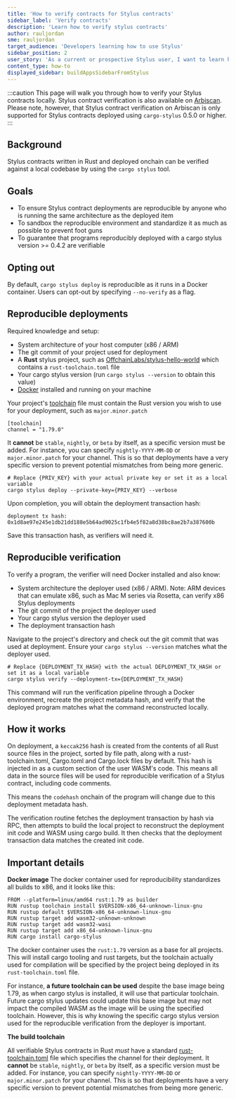 ```yaml
---
title: 'How to verify contracts for Stylus contracts'
sidebar_label: 'Verify contracts'
description: 'Learn how to verify stylus contracts'
author: rauljordan
sme: rauljordan
target_audience: 'Developers learning how to use Stylus'
sidebar_position: 2
user_story: 'As a current or prospective Stylus user, I want to learn how to make sure my Stylus contracts deployment are reproducible by anyone running the same environment.'
content_type: how-to
displayed_sidebar: buildAppsSidebarFromStylus
---
```


:::caution
This page will walk you through how to verify your Stylus contracts locally. Stylus contract verification is also available on [Arbiscan](https://arbiscan.io/). Please note, however, that Stylus contract verification on Arbiscan is only supported for Stylus contracts deployed using `cargo-stylus` 0.5.0 or higher.
:::

## Background

Stylus contracts written in Rust and deployed onchain can be verified against a local codebase by using the `cargo stylus` tool.

## Goals

- To ensure Stylus contract deployments are reproducible by anyone who is running the same architecture as the deployed item
- To sandbox the reproducible environment and standardize it as much as possible to prevent foot guns
- To guarantee that programs reproducibly deployed with a cargo stylus version >= 0.4.2 are verifiable

## Opting out

By default, `cargo stylus deploy` is reproducible as it runs in a Docker container. Users can opt-out by specifying `--no-verify` as a flag.

## Reproducible deployments

Required knowledge and setup:

- System architecture of your host computer (x86 / ARM)
- The git commit of your project used for deployment
- A **Rust** stylus project, such as [OffchainLabs/stylus-hello-world](https://github.com/OffchainLabs/stylus-hello-world) which contains a `rust-toolchain.toml` file
- Your cargo stylus version (run `cargo stylus --version` to obtain this value)
- [Docker](https://www.docker.com/) installed and running on your machine

Your project's [toolchain](https://rust-lang.github.io/rustup/overrides.html#the-toolchain-file) file must contain the Rust version you wish to use for your deployment, such as `major.minor.patch`

```
[toolchain]
channel = "1.79.0"
```

It **cannot** be `stable`, `nightly`, or `beta` by itself, as a specific version must be added. For instance, you can specify `nightly-YYYY-MM-DD` or `major.minor.patch` for your channel. This is so that deployments have a very specific version to prevent potential mismatches from being more generic.

```
# Replace {PRIV_KEY} with your actual private key or set it as a local variable
cargo stylus deploy --private-key={PRIV_KEY} --verbose
```

Upon completion, you will obtain the deployment transaction hash:

```
deployment tx hash: 0x1d8ae97e245e1db21dd188e5b64ad9025c1fb4e5f82a8d38bc8ae2b7a387600b
```

Save this transaction hash, as verifiers will need it.

## Reproducible verification

To verify a program, the verifier will need Docker installed and also know:

- System architecture the deployer used (x86 / ARM). Note: ARM devices that can emulate x86, such as Mac M series via Rosetta, can verify x86 Stylus deployments
- The git commit of the project the deployer used
- Your cargo stylus version the deployer used
- The deployment transaction hash

Navigate to the project's directory and check out the git commit that was used at deployment. Ensure your `cargo stylus --version` matches what the deployer used.

```
# Replace {DEPLOYMENT_TX_HASH} with the actual DEPLOYMENT_TX_HASH or set it as a local variable
cargo stylus verify --deployment-tx={DEPLOYMENT_TX_HASH}
```

This command will run the verification pipeline through a Docker environment, recreate the project metadata hash, and verify that the deployed program matches what the command reconstructed locally.

## How it works

On deployment, a `keccak256` hash is created from the contents of all Rust source files in the project, sorted by file path, along with a rust-toolchain.toml, Cargo.toml and Cargo.lock files by default. This hash is injected in as a custom section of the user WASM's code. This means all data in the source files will be used for reproducible verification of a Stylus contract, including code comments.

This means the `codehash` onchain of the program will change due to this deployment metadata hash.

The verification routine fetches the deployment transaction by hash via RPC, then attempts to build the local project to reconstruct the deployment init code and WASM using cargo build. It then checks that the deployment transaction data matches the created init code.

## Important details

**Docker image**
The docker container used for reproducibility standardizes all builds to x86, and it looks like this:

```shell
FROM --platform=linux/amd64 rust:1.79 as builder
RUN rustup toolchain install $VERSION-x86_64-unknown-linux-gnu
RUN rustup default $VERSION-x86_64-unknown-linux-gnu
RUN rustup target add wasm32-unknown-unknown
RUN rustup target add wasm32-wasi
RUN rustup target add x86_64-unknown-linux-gnu
RUN cargo install cargo-stylus
```

The docker container uses the `rust:1.79` version as a base for all projects. This will install cargo tooling and rust targets, but the toolchain actually used for compilation will be specified by the project being deployed in its `rust-toolchain.toml` file.

For instance, **a future toolchain can be used** despite the base image being 1.79, as when cargo stylus is installed, it will use that particular toolchain. Future cargo stylus updates could update this base image but may not impact the compiled WASM as the image will be using the specified toolchain. However, this is why knowing the specific cargo stylus version used for the reproducible verification from the deployer is important.

**The build toolchain**

All verifiable Stylus contracts in Rust _must_ have a standard [rust-toolchain.toml](https://rust-lang.github.io/rustup/overrides.html#the-toolchain-file) file which specifies the channel for their deployment. It **cannot** be `stable`, `nightly`, or `beta` by itself, as a specific version must be added. For instance, you can specify `nightly-YYYY-MM-DD` or `major.minor.patch` for your channel. This is so that deployments have a very specific version to prevent potential mismatches from being more generic.
